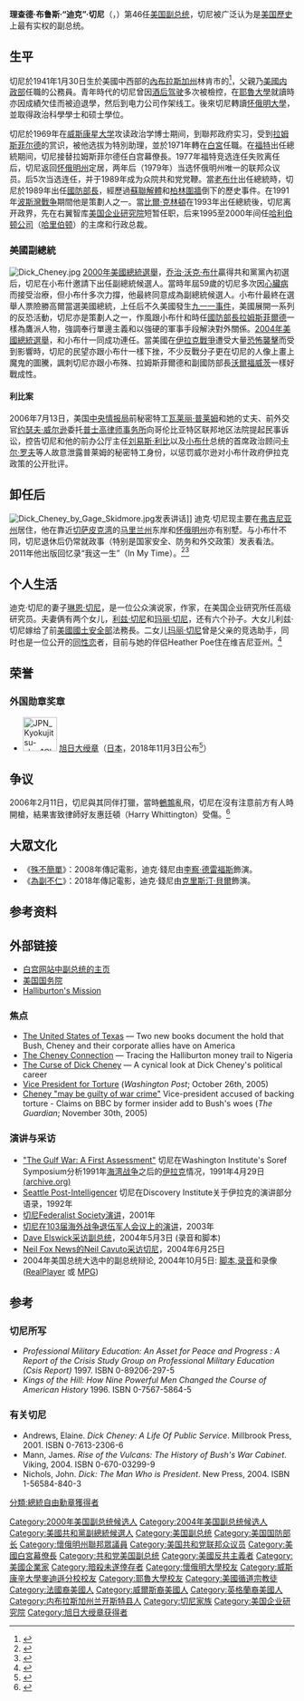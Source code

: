 {{noteTA
|G1=USState
|G2=Movie
|G3=Show
|T=zh:迪克·切尼;zh-hans:迪克·切尼;zh-hk:迪克·切尼;zh-tw:迪克·錢尼;
|1=zh:乔治·沃克·布什;zh-hans:乔治·沃克·布什;zh-hk:佐治·沃克·布殊;zh-tw:喬治·沃克·布希;
|2=zh:切尼;zh-hans:切尼;zh-hk:切尼;zh-tw:錢尼;
|3=zh:布殊;zh-hans:布什;zh-hk:布殊;zh-tw:布希;
|4=zh-hans:拉姆斯菲尔德;zh-hk:拉姆斯菲爾德;zh-tw:倫斯斐;
|5=zh:佐治;zh-hans:乔治;zh-hk:佐治;zh-sg:乔治;zh-tw:喬治;zh-cn:乔治
|6=為副不仁=>zh-cn:副总统;
|7=zh-hans:小布什传;zh-hk:殊不簡單;zh-tw:喬治·布希之叱吒風雲;
|8=zh-cn:克里斯蒂安·贝尔; zh-tw:克里斯汀·貝爾; zh-hk:基斯頓·比爾;
}}
{{Infobox Officeholder
| name            = -{zh:迪克·切尼;zh-hans:迪克·切尼;zh-hk:迪克·切尼;zh-tw:迪克·錢尼;}-
| original_name   = Dick Cheney
| image           = Richard Cheney 2005 official portrait.jpg
| country         = [[美國|美國]]
| order1          = [[File:Seal_of_the_Vice_President_of_the_United_States.svg|45px]]<br>第46任
| office1         = 美国副总统
| term_start1     = 2001年1月20日
| term_end1       = 2009年1月20日
| president1      = [[乔治·沃克·布什|乔治·沃克·布什]]
| predecessor1    = [[阿尔·戈尔|阿尔·戈尔]] 
| successor1      = [[乔·拜登|乔·拜登]]
| office2         = 第17任[[美國國防部長|美國國防部長]]
| term_start2     = 1989年3月21日
| term_end2       = 1993年1月20日
| predecessor2    = [[弗蘭克·卡魯奇|弗蘭克·卡魯奇]]
| successor2      = {{tsl|en|Les Aspin|萊斯·阿斯平|萊斯·阿斯平}}
| president2      = [[乔治·赫伯特·沃克·布什|乔治·赫伯特·沃克·布什]]
| state3          = [[懷俄明州|懷俄明州]]
| district3       = [[懷俄明州單一國會選區|一]]
| term_start3     = 1979年1月3日
| term_end3       = 1989年3月20日
| predecessor3    = [[特諾·龍卡利奧|特諾·龍卡利奧]]
| successor3      = [[克雷格·L·托馬斯|克雷格·L·托馬斯]]
| office4         = 第7任[[白宮幕僚長|白宮幕僚長]]
| term_start4     = 1975年11月21日
| term_end4       = 1977年1月20日
| predecessor4    = [[唐納德·倫斯斐|唐納德·倫斯斐]]
| successor4      = {{le|漢密爾頓·喬丹|Hamilton Jordan}}
| president4      = [[傑拉爾德·福特|傑拉爾德·福特]]
| birthname = Richard Bruce Cheney
| birth_date      = {{birth date and age|1941|1|30}} 
| birth_place     = {{flag|United States|1912}}[[內布拉斯加州|內布拉斯加州]][[林肯市|林肯市]] 
| party           = {{GOP}}
| profession      = [[企業家|企業家]]<br>政治家<br>商人
| spouse          = [[琳恩·切尼|琳恩·切尼]]（1964年–至今）|
| children        =[[利茲·切尼|利茲·切尼]]<br>[[玛丽·切尼|玛丽·切尼]]
| alma_mater=[[耶鲁大学|耶鲁大学]]<br>[[怀俄明大学|怀俄明大学]]<br> [[威斯康星大学麦迪逊分校|威斯康星大学麦迪逊分校]]
| religion        = [[衛理宗|衛理宗]] |
| signature       = Dick_Cheney_signature.svg
|}}
'''理查德·布鲁斯·“迪克”·切尼'''（{{lang-en|Richard Bruce "Dick" Cheney}}，{{bd|1941年|1月30日|catIdx=Cheney}}）第46任[[美国副总统|美国副总统]]，切尼被广泛认为是[[美国歷史|美国歷史]]上最有实权的副总统。

== 生平 ==
切尼於1941年1月30日生於美國中西部的[[內布拉斯加州|內布拉斯加州]]林肯市的{{link-en|拜仁醫療中心|Bryan Health|}}<ref>{{Cite web|title=Hicks: How about the 'Dick Cheney Plaza'?|url=https://journalstar.com/news/local/govt-and-politics/hicks-how-about-the-dick-cheney-plaza/article_02f49965-9ff6-5729-a6ca-2fd84435bb2e.html|accessdate=2020-07-11|work=JournalStar.com|language=en}}</ref>，父親乃[[美國|美國]][[美国内政部|内政部]]任職的公務員。青年時代的切尼曾因[[酒后驾驶|酒后驾驶]]多次被檢控，在[[耶魯大學|耶魯大學]]就讀時亦因成績欠佳而被迫退學，然后到电力公司作架线工。後來切尼轉讀[[怀俄明大學|怀俄明大學]]，並取得政治科學學士和硕士學位。

切尼於1969年在[[威斯康星大学|威斯康星大学]]攻读政治学博士期间，到聯邦政府实习，受到[[拉姆斯菲尔德|拉姆斯菲尔德]]的赏识，被他选拔为特別助理，並於1971年轉在[[白宮|白宮]]任職。在[[杰拉尔德·福特|福特]]出任總統期间，切尼接替拉姆斯菲尔德任白宫幕僚長。1977年福特竞选连任失败离任后，切尼返回[[怀俄明州|怀俄明州]]定居，两年后（1979年）当选怀俄明州唯一的联邦众议员。后5次当选连任，并于1989年成为众院共和党党鞭。當[[老布什|老布什]]出任總統時，切尼於1989年出任[[國防部長|國防部長]]，經歷過[[蘇聯解體|蘇聯解體]]和[[柏林圍牆|柏林圍牆]]倒下的歷史事件。在1991年[[海湾战争|波斯灣戰争]]期間他是策劃人之一。當[[比爾·克林頓|比爾·克林頓]]在1993年出任總統後，切尼离开政界，先在右翼智库[[美国企业研究院|美国企业研究院]]短暂任职，后来1995至2000年间任[[哈利伯顿公司|哈利伯顿公司]]（[[哈里伯顿|哈里伯顿]]）的主席和行政总裁。

===美國副總統===
[[File:Dick_Cheney.jpg|thumb]]
[[2000年美國總統選舉|2000年美國總統選舉]]，[[乔治·沃克·布什|乔治·沃克·布什]]贏得共和黨黨內初選后，切尼在小布什邀請下出任副總統候選人。當時年屆59歲的切尼多次因[[心臟病|心臟病]]而接受治療，但小布什多次力撐，他最終同意成為副總統候選人。小布什最終在選舉人票險勝高爾當選美國總統，上任后不久美國發生[[九一一事件|九一一事件]]，美國展開一系列的反恐活動，切尼亦是策劃人之一，作風跟小布什和時任[[美國國防部長|國防部長]][[唐纳德·拉姆斯菲尔德|拉姆斯菲爾德]]一樣為鷹派人物，強調奉行單邊主義和以強硬的軍事手段解決對外關係。[[2004年美國總統選舉|2004年美國總統選舉]]，和小布什一同成功連任。當美國在[[伊拉克戰爭|伊拉克戰爭]]遭受大量[[恐怖活动|恐怖襲擊]]而受到影響時，切尼的民望亦跟小布什一樣下挫，不少反戰分子更在切尼的人像上畫上魔鬼的圖騰，諷刺切尼亦跟小布殊、拉姆斯菲爾德和副國防部長[[保罗·沃尔福威茨|沃爾福威茨]]一樣好戰成性。

====利比案====
2006年7月13日，美国[[中央情报局|中央情报局]]前秘密特工[[瓦莱丽·普莱姆|瓦莱丽·普莱姆]]和她的丈夫、前外交官[[约瑟夫·威尔逊|约瑟夫·威尔逊]]委托[[普士高律师事务所|普士高律师事务所]]向哥伦比亚特区联邦地区法院提起民事诉讼，控告切尼和他的前办公厅主任[[刘易斯·利比|刘易斯·利比]]以及[[乔治·沃克·布什|小布什]]总统的首席政治顾问[[卡尔·罗夫|卡尔·罗夫]]等人故意泄露普莱姆的秘密特工身份，以惩罚威尔逊对小布什政府伊拉克政策的公开批评。

==卸任后==
[[File:Dick_Cheney_by_Gage_Skidmore.jpg|thumb]]发表讲话]] 
迪克·切尼现主要在[[弗吉尼亚州|弗吉尼亚州]]居住，他在靠近[[切萨皮克湾|切萨皮克湾]]的[[马里兰州|马里兰州]]东岸和[[怀俄明州|怀俄明州]]亦有别墅。与小布什不同，切尼退休后仍常就政事（特别是国家安全、防务和外交政策）发表看法。2011年他出版回忆录“我这一生”（In My Time）。<ref>{{cite web|title=美国副总统切尼因中情局特工身份泄密案被起诉|url=http://news.xinhuanet.com/newscenter/2006-07/14/content_4830322.htm|accessdate=2006-07-14|date=2006-07-14|publisher=新华网|archiveurl=https://web.archive.org/web/20140105081748/http://news.xinhuanet.com/newscenter/2006-07/14/content_4830322.htm|archivedate=2014-01-05|dead-url=yes}}</ref><ref>{{Cite web|title=Valerie Plame Wilson and Ambassador Joseph Wilson Initiate a Civil Action Against Vice President Cheney, Karl Rove, and Scooter Libby for Violations of their Constitutional and Other Legal Rights|url=http://home.businesswire.com/portal/site/google/index.jsp?ndmViewId=news_view&newsId=20060713005646&newsLang=en|accessdate=2006-07-25|date=2006-07-13|publisher=Business Wire|archiveurl=https://web.archive.org/web/20070930035554/http://home.businesswire.com/portal/site/google/index.jsp?ndmViewId=news_view&newsId=20060713005646&newsLang=en|archivedate=2007-09-30|dead-url=yes}}</ref>

==个人生活==
迪克·切尼的妻子[[琳恩·切尼|琳恩·切尼]]，是一位公众演说家，作家，在美国企业研究所任高级研究员。夫妻俩有两个女儿，[[利兹·切尼|利兹·切尼]]和[[玛丽·切尼|玛丽·切尼]]，还有六个孙子。大女儿利兹·切尼嫁给了前[[美國國土安全部|美國國土安全部]]法務長{{tsl|en|Philip Perry|菲利普·佩里|菲利普·佩里}}。二女儿[[玛丽·切尼|玛丽·切尼]]曾是父亲的竞选助手，同时也是一位公开的[[同性恋|同性恋]]者，目前与她的伴侣Heather Poe住在维吉尼亚州。<ref>{{Cite web|title=Wednesday, May 23 - CNN.com|url=http://www.cnn.com/2007/WORLD/europe/05/23/wednesday/index.html|accessdate=2020-07-11|work=www.cnn.com|archive-date=2008-04-07|archive-url=https://web.archive.org/web/20080407002650/http://www.cnn.com/2007/WORLD/europe/05/23/wednesday/index.html|dead-url=no}}</ref>

==荣誉==
===外国勋章奖章===
* [[File:JPN_Kyokujitsu-sho_1Class_BAR.svg|60px]] [[旭日大绶章|旭日大绶章]]（[[日本|日本]]，2018年11月3日公布<ref>{{ja}}{{cite web |url=https://www.mofa.go.jp/mofaj/files/000415622.pdf |title=平成30年秋の外国人叙勲受章者名簿 |publisher=[[内阁府|内阁府]] |date=2018-11-03 |accessdate=2021-12-22 |archiveurl=https://web.archive.org/web/20210221035241/https://www.mofa.go.jp/mofaj/files/000415622.pdf |archivedate=2021-02-21 |dead-url=no }}</ref>）

==争议==
2006年2月11日，切尼與其同伴打獵，當時[[鵪鶉|鵪鶉]]亂飛，切尼在沒有注意前方有人時開槍，結果害致律師好友惠廷頓（Harry Whittington）受傷。<ref>{{Cite web|title=Texas Cops Release Cheney Shooting Report|url=http://www.thesmokinggun.com/documents/crime/texas-cops-release-cheney-shooting-report|accessdate=2021-04-16|date=2019-02-11|work=The Smoking Gun|language=en|archive-date=2021-01-25|archive-url=https://web.archive.org/web/20210125004206/http://www.thesmokinggun.com/documents/crime/texas-cops-release-cheney-shooting-report|dead-url=no}}</ref>

== 大眾文化 ==
*《[[殊不簡單|殊不簡單]]》：2008年傳記電影，迪克·錢尼由[[李察·德雷福斯|李察·德雷福斯]]飾演。
*《[[為副不仁|為副不仁]]》：2018年傳記電影，迪克·錢尼由[[克里斯汀·貝爾|克里斯汀·貝爾]]飾演。

==参考资料==
{{Reflist}}

== 外部链接 ==
* [https://web.archive.org/web/20061024192833/http://www.whitehouse.gov/vicepresident/ 白宫网站中副总统的主页]
* [http://web.archive.org/web/*/http://usinfo.state.gov/products/pubs/presbush/cheney.htm 美国国务院]
* [https://web.archive.org/web/20051225014009/http://www.halliburton.com/news/archive/2003/article_101703.jsp Halliburton's Mission]
{{sisterlinks|Dick Cheney}}
=== 焦点 ===
* [http://www.salon.com/tech/feature/2004/06/24/halliburton/index.html The United States of Texas] — Two new books document the hold that Bush, Cheney and their corporate allies have on America
* [http://www.laweekly.com/ink/04/30/news-ireland.php The Cheney Connection]{{Wayback|url=http://www.laweekly.com/ink/04/30/news-ireland.php |date=20051027041802 }} — Tracing the Halliburton money trail to Nigeria
* [http://www.rollingstone.com/politics/story?id=6450422&pageid=rs.Home&pageregion=single7&rnd=1094003520950&has-player=true The Curse of Dick Cheney]{{Wayback|url=http://www.rollingstone.com/politics/story?id=6450422&pageid=rs.Home&pageregion=single7&rnd=1094003520950&has-player=true |date=20060706192640 }} — A cynical look at Dick Cheney's political career
* [http://www.washingtonpost.com/wp-dyn/content/article/2005/10/25/AR2005102501388.html Vice President for Torture]{{Wayback|url=http://www.washingtonpost.com/wp-dyn/content/article/2005/10/25/AR2005102501388.html |date=20100805080639 }} (''Washington Post''; October 26th, 2005)
* [http://www.guardian.co.uk/usa/story/0,12271,1653936,00.html Cheney "may be guilty of war crime"]{{Wayback|url=http://www.guardian.co.uk/usa/story/0,12271,1653936,00.html |date=20051204135535 }} Vice-president accused of backing torture - Claims on BBC by former insider add to Bush's woes (''The Guardian''; November 30th, 2005)

=== 演讲与采访 ===
* [https://web.archive.org/web/20041130090045/http://www.washingtoninstitute.org/pubs/soref/cheney.htm "The Gulf War: A First Assessment"] 切尼在Washington Institute's Soref Symposium分析1991年[[海湾战争|海湾战争]]之后的[[伊拉克|伊拉克]]情况，1991年4月29日 [http://web.archive.org/web/*/http://www.washingtoninstitute.org/pubs/soref/cheney.htm (archive.org)]
* [http://www.seattlepi.com/national/192908_cheney29.html Seattle Post-Intelligencer] 切尼在Discovery Institute关于伊拉克的演讲部分语录，1992年
* [https://web.archive.org/web/20051219192651/http://www.fed-soc.org/Publications/Transcripts/cheney.htm 切尼Federalist Society演讲]，2001年
* [https://web.archive.org/web/20051229161546/http://www.nationalreview.com/document/document082702.asp 切尼在103届海外战争退伍军人会议上的演讲]，2003年
* [http://georgewbush-whitehouse.archives.gov/news/releases/2004/05/20040503-11.html Dave Elswick采访副总统]{{Wayback|url=http://georgewbush-whitehouse.archives.gov/news/releases/2004/05/20040503-11.html |date=20160306082829 }}，2004年5月3日 (录音和脚本)
* [https://web.archive.org/web/20070406101128/http://www.foxnews.com/story/0,2933,123794,00.html Neil Fox News的Neil Cavuto采访切尼]，2004年6月25日
* 2004年美国总统大选中的副总统辩论, 2004年10月5日: [https://web.archive.org/web/20041106084417/http://www.debates.org/pages/trans2004b.html 脚本],[https://web.archive.org/web/20051201204450/http://cspanquery.streamsage.com/query/playback.smil?XslFile=realplayer.xsl&contentType=text%2Fsmil&FILEID=139&WD=true&search=&numDisplay=10&startValue=1&sortBy=file_date&sortOrder=desc&program=&source=&div_display=none&startDate=2004-01-01&endDate=&s 录音]和录像([http://www.washingtonpost.com/wp-srv/mmedia/politics/100504-16v.ram RealPlayer]{{Wayback|url=http://www.washingtonpost.com/wp-srv/mmedia/politics/100504-16v.ram |date=20051029104941 }} 或 [http://www.archive.org/movies/movies-details-db.php?collection=election_2004&collectionid=vice_presidential_debate_10_5_04 MPG])

== 参考 ==
=== 切尼所写 ===
* ''Professional Military Education: An Asset for Peace and Progress : A Report of the Crisis Study Group on Professional Military Education (Csis Report)'' 1997.  ISBN 0-89206-297-5
* ''Kings of the Hill: How Nine Powerful Men Changed the Course of American History'' 1996.  ISBN 0-7567-5864-5
=== 有关切尼 ===
* Andrews, Elaine.  ''Dick Cheney: A Life Of Public Service''. Millbrook Press, 2001.  ISBN 0-7613-2306-6
* Mann, James.  ''Rise of the Vulcans: The History of Bush's War Cabinet''.  Viking, 2004.  ISBN 0-670-03299-9
* Nichols, John.  ''Dick: The Man Who is President''.  New Press, 2004. ISBN 1-56584-840-3

{{start box}}
{{s-par|us-hs}}
{{s-bef|before=[[特諾·龍卡利奧|特諾·龍卡利奧]]}}
{{s-ttl|title=[[懷俄明州單一國會選區|懷俄明州單一國會選區]]<br>{{le|懷俄明州美國眾議院議員列表|List of United States Representatives from Wyoming|眾議院議員}}|years=1979年－1989年}}
{{s-aft|after=[[克雷格·L·托馬斯|克雷格·托馬斯]]}}
{{s-off}}
{{succession box|[[阿尔·戈尔|阿尔·戈尔]]|[[喬·拜登|喬·拜登]]|[[美国副总统|美国副总统]]|2001年－2009年}}
{{succession box|[[阿尔·戈尔|阿尔·戈尔]]|[[喬·拜登|喬·拜登]]|[[美国参议院|美国参议院]]议长|2001年－2009年}}
{{succession box|[[弗兰克·卡卢奇|弗兰克·卡卢奇]]|[[莱斯·阿斯平|莱斯·阿斯平]]|[[美国国防部长|美国国防部长]]|1989年－1993年}}
{{succession box|[[唐纳德·拉姆斯菲尔德|唐纳德·拉姆斯菲尔德]]|[[汉密尔顿·乔丹|汉密尔顿·乔丹]]|[[美国白宫办公厅主任|美国白宫办公厅主任]]|1975年－1977年}}
{{end box}}

{{美國副總統}}
{{George H. W. Bush cabinet}}
{{GW Bush cabinet}}


{{Authority control}}
{{DEFAULTSORT:Cheney, Dick}}
[[分類:總統自由勳章獲得者|分類:總統自由勳章獲得者]]
[[Category:2000年美国副总统候选人|Category:2000年美国副总统候选人]]
[[Category:2004年美国副总统候选人|Category:2004年美国副总统候选人]]
[[Category:美國共和黨副總統候選人|Category:美國共和黨副總統候選人]]
[[Category:美国副总统|Category:美国副总统]]
[[Category:美国国防部长|Category:美国国防部长]]
[[Category:懷俄明州聯邦眾議員|Category:懷俄明州聯邦眾議員]]
[[Category:美国共和党联邦众议员|Category:美国共和党联邦众议员]]
[[Category:美國白宮幕僚長|Category:美國白宮幕僚長]]
[[Category:共和党美国副总统|Category:共和党美国副总统]]
[[Category:美國反共主義者|Category:美國反共主義者]]
[[Category:美國企業家|Category:美國企業家]]
[[Category:暗殺未遂倖存者|Category:暗殺未遂倖存者]]
[[Category:懷俄明大學校友|Category:懷俄明大學校友]]
[[Category:威斯康辛大學麥迪遜分校校友|Category:威斯康辛大學麥迪遜分校校友]]
[[Category:耶魯大學校友|Category:耶魯大學校友]]
[[Category:美國循道宗教徒|Category:美國循道宗教徒]]
[[Category:法國裔美國人|Category:法國裔美國人]]
[[Category:威爾斯裔美國人|Category:威爾斯裔美國人]]
[[Category:英格蘭裔美國人|Category:英格蘭裔美國人]]
[[Category:内布拉斯加州兰开斯特县人|Category:内布拉斯加州兰开斯特县人]]
[[Category:切尼家族|Category:切尼家族]]
[[Category:美国企业研究院|Category:美国企业研究院]]
[[Category:旭日大绶章获得者|Category:旭日大绶章获得者]]